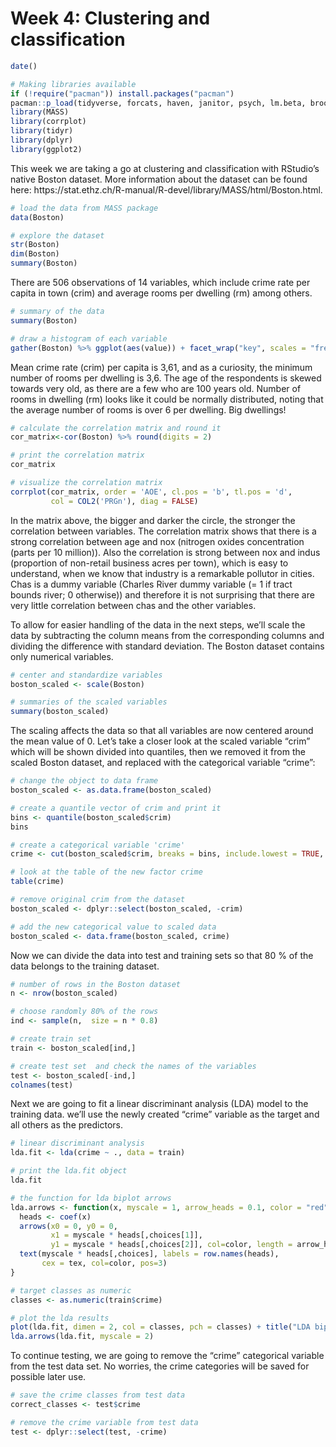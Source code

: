# Week 4: Clustering and classification

```r
date()

# Making libraries available
if (!require("pacman")) install.packages("pacman") 
pacman::p_load(tidyverse, forcats, haven, janitor, psych, lm.beta, broom, writexl,sjstats, knitr, pwr, corrplot, tidyr, dplyr, ggplot2)
library(MASS)
library(corrplot)
library(tidyr)
library(dplyr)
library(ggplot2)
```

This week we are taking a go at clustering and classification with RStudio's native Boston dataset. More information about the dataset can be found here: https://stat.ethz.ch/R-manual/R-devel/library/MASS/html/Boston.html.

```r
# load the data from MASS package
data(Boston)

# explore the dataset
str(Boston)
dim(Boston)
summary(Boston)
```
There are 506 observations of 14 variables, which include crime rate per capita in town (crim) and average rooms per dwelling (rm) among others. 

```r
# summary of the data
summary(Boston)

# draw a histogram of each variable
gather(Boston) %>% ggplot(aes(value)) + facet_wrap("key", scales = "free") + geom_histogram()
```

Mean crime rate (crim) per capita is 3,61, and as a curiosity, the minimum number of rooms per dwelling is 3,6. The age of the respondents is skewed towards very old, as there are a few who are 100 years old. Number of rooms in dwelling (rm) looks like it could be normally distributed, noting that the average number of rooms is over 6 per dwelling. Big dwellings!


```r
# calculate the correlation matrix and round it
cor_matrix<-cor(Boston) %>% round(digits = 2)

# print the correlation matrix
cor_matrix

# visualize the correlation matrix
corrplot(cor_matrix, order = 'AOE', cl.pos = 'b', tl.pos = 'd',
         col = COL2('PRGn'), diag = FALSE)
```

In the matrix above, the bigger and darker the circle, the stronger the correlation between variables. The correlation matrix shows that there is a strong correlation between age and nox (nitrogen oxides concentration (parts per 10 million)). Also the correlation is strong between nox and indus (proportion of non-retail business acres per town), which is easy to understand, when we know that industry is a remarkable pollutor in cities. Chas is a dummy variable (Charles River dummy variable (= 1 if tract bounds river; 0 otherwise)) and therefore it is not surprising that there are very little correlation between chas and the other variables.

To allow for easier handling of the data in the next steps, we'll scale the data by subtracting the column means from the corresponding columns and dividing the difference with standard deviation. The Boston dataset contains only numerical variables.

```r
# center and standardize variables
boston_scaled <- scale(Boston)

# summaries of the scaled variables
summary(boston_scaled)
```

The scaling affects the data so that all variables are now centered around the mean value of 0. Let's take a closer look at the scaled variable "crim" which will be shown divided into quantiles, then we removed it from the scaled Boston dataset, and replaced with the categorical variable "crime":

```r
# change the object to data frame
boston_scaled <- as.data.frame(boston_scaled)

# create a quantile vector of crim and print it
bins <- quantile(boston_scaled$crim)
bins

# create a categorical variable 'crime'
crime <- cut(boston_scaled$crim, breaks = bins, include.lowest = TRUE, label = c("low", "med_low", "med_high", "high"))

# look at the table of the new factor crime
table(crime)

# remove original crim from the dataset
boston_scaled <- dplyr::select(boston_scaled, -crim)

# add the new categorical value to scaled data
boston_scaled <- data.frame(boston_scaled, crime)
```

Now we can divide the data into test and training sets so that 80 % of the data belongs to the training dataset.

```r
# number of rows in the Boston dataset 
n <- nrow(boston_scaled)

# choose randomly 80% of the rows
ind <- sample(n,  size = n * 0.8)

# create train set
train <- boston_scaled[ind,]

# create test set  and check the names of the variables
test <- boston_scaled[-ind,]
colnames(test)
```
Next we are going to fit a linear discriminant analysis (LDA) model to the training data. we'll use the newly created "crime" variable as the target and all others as the predictors.
```r
# linear discriminant analysis
lda.fit <- lda(crime ~ ., data = train)

# print the lda.fit object
lda.fit

# the function for lda biplot arrows
lda.arrows <- function(x, myscale = 1, arrow_heads = 0.1, color = "red", tex = 0.75, choices = c(1,2)){
  heads <- coef(x)
  arrows(x0 = 0, y0 = 0, 
         x1 = myscale * heads[,choices[1]], 
         y1 = myscale * heads[,choices[2]], col=color, length = arrow_heads)
  text(myscale * heads[,choices], labels = row.names(heads), 
       cex = tex, col=color, pos=3)
}

# target classes as numeric
classes <- as.numeric(train$crime)

# plot the lda results
plot(lda.fit, dimen = 2, col = classes, pch = classes) + title("LDA biplot")
lda.arrows(lda.fit, myscale = 2)
```
To continue testing, we are going to remove the "crime" categorical variable from the test data set. No worries, the crime categories will be saved for possible later use.

```r
# save the crime classes from test data
correct_classes <- test$crime

# remove the crime variable from test data
test <- dplyr::select(test, -crime)
```


